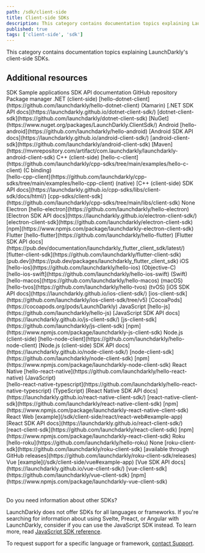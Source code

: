```yaml
---
path: /sdk/client-side
title: Client-side SDKs
description: This category contains documentation topics explaining LaunchDarkly's client-side SDKs.
published: true
tags: ['client-side', 'sdk']
---
```


This category contains documentation topics explaining LaunchDarkly's client-side SDKs.

<ClientSideSdks />

## Additional resources

<Table>
  <TableHeader>
    <TableHeadCell>SDK</TableHeadCell>
    <TableHeadCell>Sample applications</TableHeadCell>
    <TableHeadCell>SDK API documentation</TableHeadCell>
    <TableHeadCell>GitHub repository</TableHeadCell>
    <TableHeadCell>Package manager</TableHeadCell>
  </TableHeader>
  <TableBody>
    <TableRow>
      <TableCell>.NET (client-side)</TableCell>
      <TableCell>[hello-dotnet-client](https://github.com/launchdarkly/hello-dotnet-client) (Xamarin)</TableCell>
      <TableCell>[.NET SDK API docs](https://launchdarkly.github.io/dotnet-client-sdk/)</TableCell>
      <TableCell>[dotnet-client-sdk](https://github.com/launchdarkly/dotnet-client-sdk)</TableCell>
      <TableCell>[NuGet](https://www.nuget.org/packages/LaunchDarkly.ClientSdk/)</TableCell>
    </TableRow>
    <TableRow>
      <TableCell>Android</TableCell>
      <TableCell>[hello-android](https://github.com/launchdarkly/hello-android)</TableCell>
      <TableCell>[Android SDK API docs](https://launchdarkly.github.io/android-client-sdk/)</TableCell>
      <TableCell>[android-client-sdk](https://github.com/launchdarkly/android-client-sdk)</TableCell>
      <TableCell>
        [Maven](https://mvnrepository.com/artifact/com.launchdarkly/launchdarkly-android-client-sdk)
      </TableCell>
    </TableRow>
    <TableRow>
      <TableCell>C++ (client-side)</TableCell>
      <TableCell>[hello-c-client](https://github.com/launchdarkly/cpp-sdks/tree/main/examples/hello-c-client) (C binding)<br/> [hello-cpp-client](https://github.com/launchdarkly/cpp-sdks/tree/main/examples/hello-cpp-client) (native)</TableCell>
      <TableCell>[C++ (client-side) SDK API docs](https://launchdarkly.github.io/cpp-sdks/libs/client-sdk/docs/html/)</TableCell>
      <TableCell>[cpp-sdks/client-sdk](https://github.com/launchdarkly/cpp-sdks/tree/main/libs/client-sdk)</TableCell>
      <TableCell>None</TableCell>
    </TableRow>
    <TableRow>
      <TableCell>Electron</TableCell>
      <TableCell>[hello-electron](https://github.com/launchdarkly/hello-electron)</TableCell>
      <TableCell>[Electron SDK API docs](https://launchdarkly.github.io/electron-client-sdk/)</TableCell>
      <TableCell>[electron-client-sdk](https://github.com/launchdarkly/electron-client-sdk)</TableCell>
      <TableCell>[npm](https://www.npmjs.com/package/launchdarkly-electron-client-sdk)</TableCell>
    </TableRow>
    <TableRow>
      <TableCell>Flutter</TableCell>
      <TableCell>[hello-flutter](https://github.com/launchdarkly/hello-flutter)</TableCell>
      <TableCell>
        [Flutter SDK API docs](https://pub.dev/documentation/launchdarkly_flutter_client_sdk/latest/)
      </TableCell>
      <TableCell>[flutter-client-sdk](https://github.com/launchdarkly/flutter-client-sdk)</TableCell>
      <TableCell>[pub.dev](https://pub.dev/packages/launchdarkly_flutter_client_sdk)</TableCell>
    </TableRow>
    <TableRow>
      <TableCell>iOS</TableCell>
      <TableCell>
        [hello-ios](https://github.com/launchdarkly/hello-ios) (Objective-C)
        <br /> [hello-ios-swift](https://github.com/launchdarkly/hello-ios-swift) (Swift)
        <br /> [hello-macos](https://github.com/launchdarkly/hello-macos) (macOS)
        <br /> [hello-tvos](https://github.com/launchdarkly/hello-tvos) (tvOS)
      </TableCell>
      <TableCell>[iOS SDK API docs](https://launchdarkly.github.io/ios-client-sdk/)</TableCell>
      <TableCell>[ios-client-sdk](https://github.com/launchdarkly/ios-client-sdk/tree/v5)</TableCell>
      <TableCell>[CocoaPods](https://cocoapods.org/pods/LaunchDarkly)</TableCell>
    </TableRow>
    <TableRow>
      <TableCell>JavaScript</TableCell>
      <TableCell>[hello-js](https://github.com/launchdarkly/hello-js)</TableCell>
      <TableCell>[JavaScript SDK API docs](https://launchdarkly.github.io/js-client-sdk/)</TableCell>
      <TableCell>[js-client-sdk](https://github.com/launchdarkly/js-client-sdk)</TableCell>
      <TableCell>[npm](https://www.npmjs.com/package/launchdarkly-js-client-sdk)</TableCell>
    </TableRow>
    <TableRow>
      <TableCell>Node.js (client-side)</TableCell>
      <TableCell>[hello-node-client](https://github.com/launchdarkly/hello-node-client)</TableCell>
      <TableCell>[Node.js (client-side) SDK API docs](https://launchdarkly.github.io/node-client-sdk/)</TableCell>
      <TableCell>[node-client-sdk](https://github.com/launchdarkly/node-client-sdk)</TableCell>
      <TableCell>[npm](https://www.npmjs.com/package/launchdarkly-node-client-sdk)</TableCell>
    </TableRow>
    <TableRow>
      <TableCell>React Native</TableCell>
      <TableCell>
        [hello-react-native](https://github.com/launchdarkly/hello-react-native) (JavaScript)
        <br /> [hello-react-native-typescript](https://github.com/launchdarkly/hello-react-native-typescript) (TypeScript)
      </TableCell>
      <TableCell>[React Native SDK API docs](https://launchdarkly.github.io/react-native-client-sdk/)</TableCell>
      <TableCell>[react-native-client-sdk](https://github.com/launchdarkly/react-native-client-sdk)</TableCell>
      <TableCell>[npm](https://www.npmjs.com/package/launchdarkly-react-native-client-sdk)</TableCell>
    </TableRow>
    <TableRow>
      <TableCell>React Web</TableCell>
      <TableCell>[example](/sdk/client-side/react/react-web#example-app)</TableCell>
      <TableCell>[React SDK API docs](https://launchdarkly.github.io/react-client-sdk/)</TableCell>
      <TableCell>[react-client-sdk](https://github.com/launchdarkly/react-client-sdk)</TableCell>
      <TableCell>[npm](https://www.npmjs.com/package/launchdarkly-react-client-sdk)</TableCell>
    </TableRow>
    <TableRow>
      <TableCell>Roku</TableCell>
      <TableCell>[hello-roku](https://github.com/launchdarkly/hello-roku)</TableCell>
      <TableCell>None</TableCell>
      <TableCell>[roku-client-sdk](https://github.com/launchdarkly/roku-client-sdk)</TableCell>
      <TableCell>
        [available through GitHub releases](https://github.com/launchdarkly/roku-client-sdk/releases)
      </TableCell>
    </TableRow>
    <TableRow>
      <TableCell>Vue</TableCell>
      <TableCell>[example](/sdk/client-side/vue#example-app)</TableCell>
      <TableCell>[Vue SDK API docs](https://launchdarkly.github.io/vue-client-sdk/)</TableCell>
      <TableCell>[vue-client-sdk](https://github.com/launchdarkly/vue-client-sdk)</TableCell>
      <TableCell>[npm](https://www.npmjs.com/package/launchdarkly-vue-client-sdk)</TableCell>
    </TableRow>
  </TableBody>
</Table>

<Callout intent="info">
<CalloutTitle>Do you need information about other SDKs?</CalloutTitle>
<CalloutDescription>

LaunchDarkly does not offer SDKs for all languages or frameworks. If you're searching for information about using Svelte, Preact, or Angular with LaunchDarkly, consider if you can use the JavaScript SDK instead. To learn more, read [JavaScript SDK reference](/sdk/client-side/javascript).

To request support for a specific language or framework, [contact Support](https://support.launchdarkly.com/hc/en-us/requests/new).

</CalloutDescription>
</Callout>
